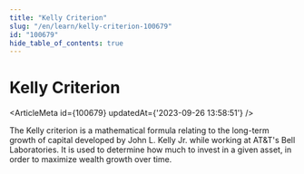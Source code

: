```yaml
---
title: "Kelly Criterion"
slug: "/en/learn/kelly-criterion-100679"
id: "100679"
hide_table_of_contents: true
---
```



# Kelly Criterion

<ArticleMeta id={100679} updatedAt={'2023-09-26 13:58:51'} />
<div className='border-solid border-b border-t-0 my-4 border-[var(--ifm-color-gray-300)]' />

The Kelly criterion is a mathematical formula relating to the long-term growth of capital developed by John L. Kelly Jr. while working at AT&T's Bell Laboratories. It is used to determine how much to invest in a given asset, in order to maximize wealth growth over time.
